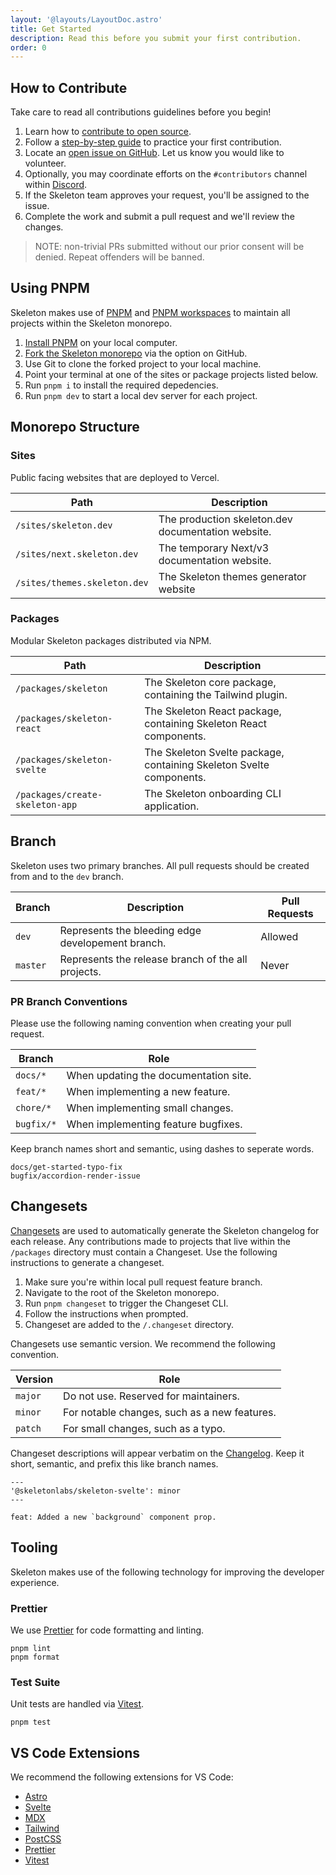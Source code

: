 ```yaml
---
layout: '@layouts/LayoutDoc.astro'
title: Get Started
description: Read this before you submit your first contribution.
order: 0
---
```




## How to Contribute

Take care to read all contributions guidelines before you begin!

1. Learn how to [contribute to open source](https://opensource.guide/how-to-contribute/).
2. Follow a [step-by-step guide](https://github.com/firstcontributions/first-contributions) to practice your first contribution.
3. Locate an [open issue on GitHub](https://github.com/skeletonlabs/skeleton/issues). Let us know you would like to volunteer.
4. Optionally, you may coordinate efforts on the `#contributors` channel within [Discord](https://discord.gg/EXqV7W8MtY).
5. If the Skeleton team approves your request, you'll be assigned to the issue.
6. Complete the work and submit a pull request and we'll review the changes.

> NOTE: non-trivial PRs submitted without our prior consent will be denied. Repeat offenders will be banned.

## Using PNPM

Skeleton makes use of [PNPM](https://pnpm.io/) and [PNPM workspaces](https://pnpm.io/workspaces) to maintain all projects within the Skeleton monorepo.

1. [Install PNPM](https://pnpm.io/installation) on your local computer.
2. [Fork the Skeleton monorepo](https://github.com/skeletonlabs/skeleton) via the option on GitHub.
3. Use Git to clone the forked project to your local machine.
4. Point your terminal at one of the sites or package projects listed below.
5. Run `pnpm i` to install the required depedencies.
6. Run `pnpm dev` to start a local dev server for each project.

## Monorepo Structure

### Sites

Public facing websites that are deployed to Vercel.

| Path                         | Description                                        |
| ---------------------------- | -------------------------------------------------- |
| `/sites/skeleton.dev`        | The production skeleton.dev documentation website. |
| `/sites/next.skeleton.dev`   | The temporary Next/v3 documentation website.       |
| `/sites/themes.skeleton.dev` | The Skeleton themes generator website              |

### Packages

Modular Skeleton packages distributed via NPM.

| Path                            | Description                                                         |
| ------------------------------- | ------------------------------------------------------------------- |
| `/packages/skeleton`            | The Skeleton core package, containing the Tailwind plugin.          |
| `/packages/skeleton-react`      | The Skeleton React package, containing Skeleton React components.   |
| `/packages/skeleton-svelte`     | The Skeleton Svelte package, containing Skeleton Svelte components. |
| `/packages/create-skeleton-app` | The Skeleton onboarding CLI application.                            |

## Branch

Skeleton uses two primary branches. All pull requests should be created from and to the `dev` branch.

| Branch   | Description                                        | Pull Requests                                  |
| -------- | -------------------------------------------------- | ---------------------------------------------- |
| `dev`    | Represents the bleeding edge developement branch.  | <Check size={16} className='inline' /> Allowed |
| `master` | Represents the release branch of the all projects. | <X size={16} className='inline' /> Never       |

### PR Branch Conventions

Please use the following naming convention when creating your pull request.

| Branch     | Role                                  |
| ---------- | ------------------------------------- |
| `docs/*`   | When updating the documentation site. |
| `feat/*`   | When implementing a new feature.      |
| `chore/*`  | When implementing small changes.      |
| `bugfix/*` | When implementing feature bugfixes.   |

Keep branch names short and semantic, using dashes to seperate words.

```
docs/get-started-typo-fix
bugfix/accordion-render-issue
```

## Changesets

[Changesets](https://github.com/changesets/changesets) are used to automatically generate the Skeleton changelog for each release. Any contributions made to projects that live within the `/packages` directory must contain a Changeset. Use the following instructions to generate a changeset.

1. Make sure you're within local pull request feature branch.
2. Navigate to the root of the Skeleton monorepo.
3. Run `pnpm changeset` to trigger the Changeset CLI.
4. Follow the instructions when prompted.
5. Changeset are added to the `/.changeset` directory.

Changesets use semantic version. We recommend the following convention.

| Version | Role                                         |
| ------- | -------------------------------------------- |
| `major` | Do not use. Reserved for maintainers.        |
| `minor` | For notable changes, such as a new features. |
| `patch` | For small changes, such as a typo.           |

Changeset descriptions will appear verbatim on the [Changelog](https://github.com/skeletonlabs/skeleton/blob/dev/packages/skeleton/CHANGELOG.md). Keep it short, semantic, and prefix this like branch names.

```mdx
---
'@skeletonlabs/skeleton-svelte': minor
---

feat: Added a new `background` component prop.
```

## Tooling

Skeleton makes use of the following technology for improving the developer experience.

### Prettier

We use [Prettier](https://prettier.io/) for code formatting and linting.

```console
pnpm lint
pnpm format
```

### Test Suite

Unit tests are handled via [Vitest](https://vitest.dev/).

```console
pnpm test
```

## VS Code Extensions

We recommend the following extensions for VS Code:

- [Astro](https://marketplace.visualstudio.com/items?itemName=astro-build.astro-vscode)
- [Svelte](https://marketplace.visualstudio.com/items?itemName=svelte.svelte-vscode)
- [MDX](https://marketplace.visualstudio.com/items?itemName=unifiedjs.vscode-mdx)
- [Tailwind](https://marketplace.visualstudio.com/items?itemName=bradlc.vscode-tailwindcss)
- [PostCSS](https://marketplace.visualstudio.com/items?itemName=csstools.postcss)
- [Prettier](https://marketplace.visualstudio.com/items?itemName=esbenp.prettier-vscode)
- [Vitest](https://marketplace.visualstudio.com/items?itemName=vitest.explorer)
